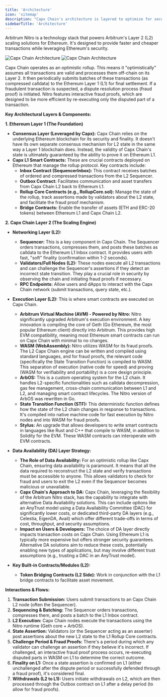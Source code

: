 ```yaml
---
title: 'Architecture'
icon: 'sitemap'
description: "Capx Chain's architecture is layered to optimize for security, scalability, and developer experience, leveraging the strengths of the Arbitrum Nitro stack."
sidebarTitle: 'Architecture'
---
```


<Info>
    Arbitrum Nitro is a technology stack that powers Arbitrum's Layer 2 (L2) scaling solutions for Ethereum. It's designed to provide faster and cheaper transactions while leveraging Ethereum's security. 
</Info>

<img
  className="hidden dark:block"
  src="/images/Capx Chain Arch.png"
  alt="Capx Chain Architecture"
  about='Capx Chain Architecture'
/>
<img
  className="block dark:hidden"
  src="/images/Capx Chain Arch.png"
  alt="Capx Chain Architecture"
  about='Capx Chain Architecture'
/>

Capx Chain operates as an optimistic rollup. This means it "optimistically" assumes all transactions are valid and processes them off-chain on its Layer 2. It then periodically submits batches of these transactions (as compressed calldata) to the Ethereum Layer 1 (L1) for final settlement. If a fraudulent transaction is suspected, a dispute resolution process (fraud proof) is initiated. Nitro features interactive fraud proofs, which are designed to be more efficient by re-executing only the disputed part of a transaction.

**Key Architectural Layers & Components:**

**1. Ethereum Layer 1 (The Foundation)**

*   **Consensus Layer (Leveraged by Capx):** Capx Chain relies on the underlying Ethereum blockchain for its security and finality. It doesn't have its own separate consensus mechanism for L2 state in the same way a Layer 1 blockchain does. Instead, the validity of Capx Chain's state is ultimately guaranteed by the ability to prove it on Ethereum L1.
*   **Capx L1 Smart Contracts:** These are crucial contracts deployed on Ethereum that manage the rollup protocol. Key contracts include:
    *   **Inbox Contract (SequencerInbox):** This contract receives batches of ordered and compressed transactions from the L2 Sequencer.
    *   **Outbox Contract:** Facilitates communication and asset transfers from Capx Chain L2 back to Ethereum L1.
    *   **Rollup Core Contracts (e.g., RollupCore.sol):** Manage the state of the rollup, track assertions made by validators about the L2 state, and facilitate the fraud proof mechanism.
    *   **Bridge Contracts:** Enable the transfer of assets (ETH and ERC-20 tokens) between Ethereum L1 and Capx Chain L2.

**2. Capx Chain Layer 2 (The Scaling Engine)**

*   **Networking Layer (L2):**
    *   **Sequencer:** This is a key component in Capx Chain. The Sequencer orders transactions, compresses them, and posts these batches as calldata to the Ethereum L1 Inbox contract. It provides users with fast, "soft" finality (confirmation within 1-2 seconds).
    *   **Validators/Full Nodes (L2):** These nodes execute all L2 transactions and can challenge the Sequencer's assertions if they detect an incorrect state transition. They play a crucial role in security by observing the chain and initiating fraud proofs if necessary.
    *   **RPC Endpoints:** Allow users and dApps to interact with the Capx Chain network (submit transactions, query state, etc.).

*   **Execution Layer (L2):** This is where smart contracts are executed on Capx Chain.
    *   **Arbitrum Virtual Machine (AVM) - Powered by Nitro:** Nitro significantly upgraded Arbitrum's execution environment. A key innovation is compiling the core of Geth (Go Ethereum, the most popular Ethereum client) directly into Arbitrum. This provides high EVM compatibility, meaning most Ethereum smart contracts can run on Capx Chain with minimal to no changes.
    *   **WASM (WebAssembly):** Nitro utilizes WASM for its fraud proofs. The L2 Capx Chain engine can be written and compiled using standard languages, and for fraud proofs, the relevant code (specifically the State Transition Function) is compiled to WASM. This separation of execution (native code for speed) and proving (WASM for verifiability and portability) is a core design principle.
    *   **ArbOS:** This is a custom operating system for the L2 chain. It handles L2-specific functionalities such as calldata decompression, gas fee management, cross-chain communication between L1 and L2, and managing smart contract lifecycles. The Nitro version of ArbOS was rewritten in Go.
    *   **State Transition Function (STF):** This deterministic function defines how the state of the L2 chain changes in response to transactions. It's compiled into native machine code for fast execution by Nitro nodes and into WASM for fraud proofs.
    *   **Stylus:** An upgrade that allows developers to write smart contracts in languages like Rust and C++ that compile to WASM, in addition to Solidity for the EVM. These WASM contracts can interoperate with EVM contracts.

*   **Data Availability (DA) Layer Strategy:**
    *   **The Role of Data Availability:** For an optimistic rollup like Capx Chain, ensuring data availability is paramount. It means that all the data required to reconstruct the L2 state and verify transactions must be accessible to anyone. This allows validators to check for fraud and users to exit the L2 even if the Sequencer becomes malicious or unavailable.
    *   **Capx Chain's Approach to DA:** Capx Chain, leveraging the flexibility of the Arbitrum Nitro stack, has the capability to integrate with alternative Data Availability solutions. This can include options like an AnyTrust model using a Data Availability Committee (DAC) for significantly lower costs, or dedicated third-party DA layers (e.g., Celestia, EigenDA, Avail) which offer different trade-offs in terms of cost, throughput, and security assumptions.
    *   **Impact on Users & Developers:** The choice of DA layer directly impacts transaction costs on Capx Chain. Using Ethereum L1 is typically more expensive but offers stronger security guarantees. Alternative DA solutions aim to reduce these costs, potentially enabling new types of applications, but may involve different trust assumptions (e.g., trusting a DAC in an AnyTrust model).

*   **Key Built-in Contracts/Modules (L2):**
    *   **Token Bridging Contracts (L2 Side):** Work in conjunction with the L1 bridge contracts to facilitate asset movement.


**Interactions & Flows:**

1.  **Transaction Submission:** Users submit transactions to an Capx Chain L2 node (often the Sequencer).
2.  **Sequencing & Batching:** The Sequencer orders transactions, compresses them, and posts a batch to the L1 Inbox contract.
3.  **L2 Execution:** Capx Chain nodes execute the transactions using the Nitro runtime (Geth core + ArbOS).
4.  **State Assertion:** Validators (or the Sequencer acting as an asserter) post assertions about the new L2 state to the L1 Rollup Core contracts.
5.  **Challenge Period & Fraud Proofs:** There's a period during which any validator can challenge an assertion if they believe it's incorrect. If challenged, an interactive fraud proof process occurs, re-executing disputed parts in WASM on L1 to determine the correct outcome.
6.  **Finality on L1:** Once a state assertion is confirmed on L1 (either unchallenged after the dispute period or successfully defended through a fraud proof), it's considered final.
7.  **Withdrawals (L2 to L1):** Users initiate withdrawals on L2, which are then processed through the Outbox contract on L1 after a delay period (to allow for fraud proofs).